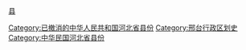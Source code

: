 {{category more|邢台县}}
[[category:邢台区县市|县]]
[[Category:已撤消的中华人民共和国河北省县份|Category:已撤消的中华人民共和国河北省县份]]
[[Category:邢台行政区划史|Category:邢台行政区划史]]
[[Category:中华民国河北省县份|Category:中华民国河北省县份]]